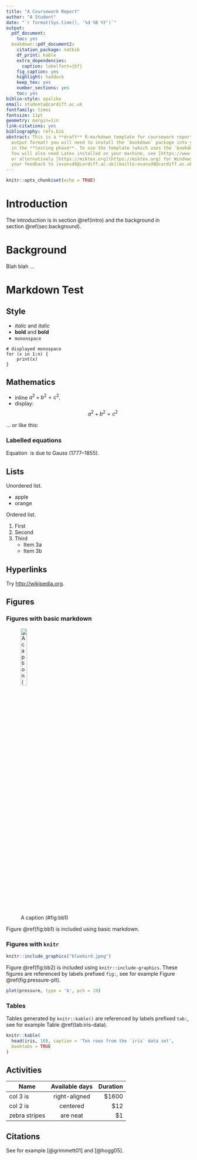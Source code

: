 ---
title: "A Coursework Report"
author: "A Student"
date: "`r format(Sys.time(), '%d %B %Y')`"
output:
  pdf_document:
    toc: yes
  bookdown::pdf_document2:
    citation_package: natbib
    df_print: kable
    extra_dependencies:
      caption: labelfont={bf}
    fig_caption: yes
    highlight: haddock
    keep_tex: yes
    number_sections: yes
    toc: yes
biblio-style: apalike
email: studenta@cardiff.ac.uk
fontfamily: times
fontsize: 11pt
geometry: margin=1in
link-citations: yes
bibliography: refs.bib
abstract: This is a **draft** R-markdown template for coursework reports, and is still
  output format) you will need to install the `bookdown` package into your R environment.
  in the **testing phase**. To use the template (which uses the `bookdown::pdf_document2`
  You will also need Latex installed on your machine, see [https://www.tug.org/texlive/](https://www.tug.org/texlive/)
  or alternatively [https://miktex.org](https://miktex.org) for Windows. Please send
  your feedback to [evansd8@cardiff.ac.uk](mailto:evansd8@cardiff.ac.uk).
---

<!-- set knitr options here -->

```{r setup, include=FALSE}
knitr::opts_chunk$set(echo = TRUE)
```

<!-- main body starts here -->

# Introduction {#intro}
The introduction is in section\ \@ref(intro) and the background in section\ \@ref(sec:background).

# Background {#sec:background}
Blah blah ...

# Markdown Test

## Style
- _italic_ and *italic*
- __bold__ and **bold**
- `mononspace`

```
# displayed monospace
for (x in 1:n) {
    print(x)
}
```

## Mathematics
- inline $a^2 + b^2 = c^2$.
- display: $$a^2 + b^2 = c^2$$

... or like this:
```{=latex}
\[
\begin{pmatrix}
a & b\\
a & b \\
\end{pmatrix}
\]
```

### Labelled equations

\begin{equation}\label{eq:gauss}
\int_{-\infty}^{\infty}e^{-x^2}\,dx  = \sqrt{\pi}.
\end{equation}

Equation\ \eqref{eq:gauss} is due to Gauss (1777--1855).

## Lists
Unordered list.

- apple
- orange

Ordered list.

1. First
2. Second
3. Third
    + Item 3a
    + Item 3b

## Hyperlinks
Try [http://wikipedia.org](http://wikipedia.org).

## Figures

### Figures with basic markdown

![A caption (\#fig:bb1)](bluebird.jpeg){width=20%}

Figure \@ref(fig:bb1) is included using basic markdown.

### Figures with `knitr`

```{r bb2, out.width = "20%", fig.cap = "Another caption", fig.align='center', echo=FALSE}
knitr::include_graphics("bluebird.jpeg") 
```

Figure \@ref(fig:bb2) is included using `knitr::include-graphics`. These figures are referenced by labels prefixed `fig:`, see for example Figure \@ref(fig:pressure-plt). 

```{r pressure-plt, fig.cap='A figure from the `pressure` data', out.width='50%', fig.asp=.75, fig.align='center'}
plot(pressure, type = 'b', pch = 19)
```

### Tables
Tables generated by `knitr::kable()` are referenced by labels prefixed `tab:`, see for example Table \@ref(tab:iris-data).

```{r iris-data, tidy=FALSE, echo=FALSE}
knitr::kable(
  head(iris, 10), caption = 'Ten rows from the `iris` data set',
  booktabs = TRUE
)
```



## Activities


| Name          | Available days| Duration  | Limit | Peak time | Resources | Location Used | Additional Resources | Consideration   
| ------------- |:-------------:| -----:| 
| col 3 is      | right-aligned | $1600 |
| col 2 is      | centered      |   $12 |
| zebra stripes | are neat      |    $1 |


## Citations 
See for example [@grimmett01] and [@hogg05].


